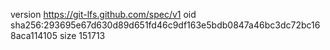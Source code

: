 version https://git-lfs.github.com/spec/v1
oid sha256:293695e67d630d89d651fd46c9df163e5bdb0847a46bc3dc72bc168aca114105
size 151713
